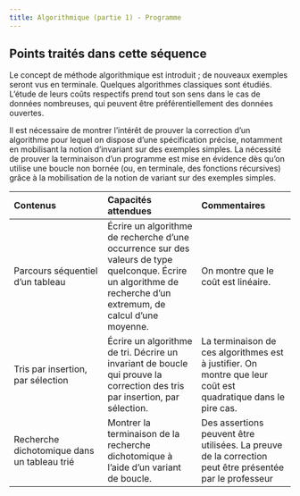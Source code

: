 ```yaml
---
title: Algorithmique (partie 1) - Programme
---
```


## Points traités dans cette séquence

Le concept de méthode algorithmique est introduit ; de nouveaux exemples seront vus en 
terminale. Quelques algorithmes classiques sont étudiés. L’étude de leurs coûts respectifs 
prend tout son sens dans le cas de données nombreuses, qui peuvent être 
préférentiellement des données ouvertes.

Il est nécessaire de montrer l’intérêt de prouver la correction d’un algorithme pour lequel on 
dispose d’une spécification précise, notamment en mobilisant la notion d’invariant sur des 
exemples simples. La nécessité de prouver la terminaison d’un programme est mise en 
évidence dès qu’on utilise une boucle non bornée (ou, en terminale, des fonctions 
récursives) grâce à la mobilisation de la notion de variant sur des exemples simples. 

|Contenus |Capacités attendues| Commentaires|
| :---| :---| :---|
| Parcours séquentiel d’un tableau| Écrire un algorithme de recherche d’une occurrence sur des valeurs de type quelconque. Écrire un algorithme de recherche d’un extremum, de calcul d’une moyenne. |On montre que le coût est linéaire.|
| Tris par insertion, par sélection| Écrire un algorithme de tri. Décrire un invariant de boucle qui prouve la correction des tris par insertion, par sélection.| La terminaison de ces algorithmes est à justifier. On montre que leur coût est quadratique dans le pire cas.|
| Recherche dichotomique dans un tableau trié| Montrer la terminaison de la recherche dichotomique à l’aide d’un variant de boucle.|Des assertions peuvent être utilisées. La preuve de la correction peut être présentée par le professeur|

